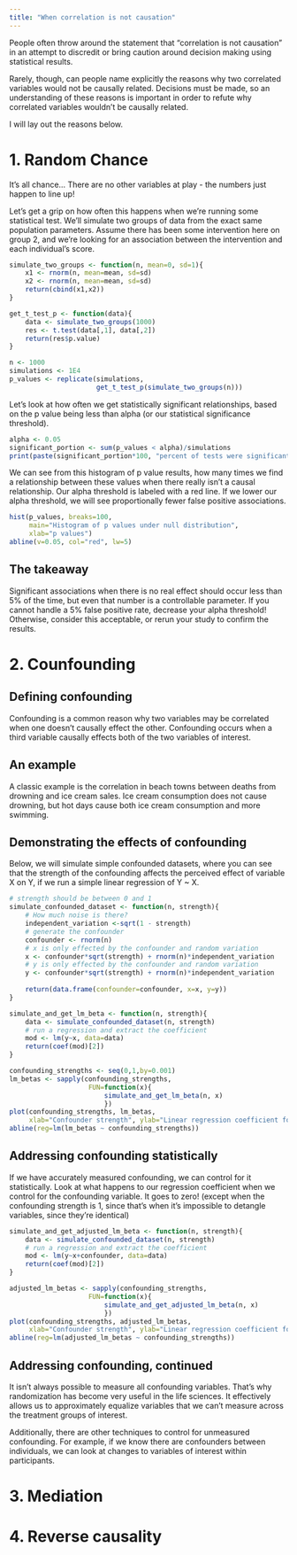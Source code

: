 ```yaml
---
title: "When correlation is not causation"
---
```


People often throw around the statement that "correlation is not causation" in an attempt to discredit or bring caution around decision making using statistical results.

Rarely, though, can people name explicitly the reasons why two correlated variables would not be causally related. Decisions must be made, so an understanding of these reasons is important in order to refute why correlated variables wouldn't be causally related.

I will lay out the reasons below.


# 1. Random Chance
It's all chance... There are no other variables at play - the numbers just happen to line up!

Let's get a grip on how often this happens when we're running some statistical test. We'll simulate two groups of data from the exact same population parameters. Assume there has been some intervention here on group 2, and we're looking for an association between the intervention and each individual's score.


```r
simulate_two_groups <- function(n, mean=0, sd=1){
    x1 <- rnorm(n, mean=mean, sd=sd)
    x2 <- rnorm(n, mean=mean, sd=sd)
    return(cbind(x1,x2))
}

get_t_test_p <- function(data){
    data <- simulate_two_groups(1000)
    res <- t.test(data[,1], data[,2])
    return(res$p.value)
}

n <- 1000
simulations <- 1E4
p_values <- replicate(simulations, 
                      get_t_test_p(simulate_two_groups(n)))
```


Let's look at how often we get statistically significant relationships, based on the p value being less than alpha (or our statistical significance threshold). 

```r
alpha <- 0.05
significant_portion <- sum(p_values < alpha)/simulations
print(paste(significant_portion*100, "percent of tests were significant."))

```

We can see from this histogram of p value results, how many times we find a relationship between these values when there really isn't a causal relationship. Our alpha threshold is labeled with a red line. If we lower our alpha threshold, we will see proportionally fewer false positive associations.

```r
hist(p_values, breaks=100, 
     main="Histogram of p values under null distribution",
     xlab="p values")
abline(v=0.05, col="red", lw=5)
```


## The takeaway 
Significant associations when there is no real effect should occur less than 5% of the time, but even that number is a controllable parameter. If you cannot handle a 5% false positive rate, decrease your alpha threshold! Otherwise, consider this acceptable, or rerun your study to confirm the results. 

# 2. Counfounding

## Defining confounding
Confounding is a common reason why two variables may be correlated when one doesn't causally effect the other. Confounding occurs when a third variable causally effects both of the two variables of interest.

## An example
A classic example is the correlation in beach towns between deaths from drowning and ice cream sales. Ice cream consumption does not cause drowning, but hot days cause both ice cream consumption and more swimming.

## Demonstrating the effects of confounding
Below, we will simulate simple confounded datasets, where you can see that the strength of the confounding affects the perceived effect of variable X on Y, if we run a simple linear regression of Y ~ X.
```r
# strength should be between 0 and 1
simulate_confounded_dataset <- function(n, strength){
    # How much noise is there?
    independent_variation <-sqrt(1 - strength)
    # generate the confounder
    confounder <- rnorm(n)
    # x is only effected by the confounder and random variation
    x <- confounder*sqrt(strength) + rnorm(n)*independent_variation 
    # y is only effected by the confounder and random variation
    y <- confounder*sqrt(strength) + rnorm(n)*independent_variation 
    
    return(data.frame(confounder=confounder, x=x, y=y))
}

simulate_and_get_lm_beta <- function(n, strength){
    data <- simulate_confounded_dataset(n, strength)
    # run a regression and extract the coefficient
    mod <- lm(y~x, data=data)
    return(coef(mod)[2])
}

confounding_strengths <- seq(0,1,by=0.001) 
lm_betas <- sapply(confounding_strengths, 
                    FUN=function(x){
                        simulate_and_get_lm_beta(n, x)
                        })
plot(confounding_strengths, lm_betas,
     xlab="Confounder strength", ylab="Linear regression coefficient for var X")
abline(reg=lm(lm_betas ~ confounding_strengths))
```

## Addressing confounding statistically
If we have accurately measured confounding, we can control for it statistically. Look at what happens to our regression coefficient when we control for the confounding variable. It goes to zero! (except when the confounding strength is 1, since that's when it's impossible to detangle variables, since they're identical)

```r
simulate_and_get_adjusted_lm_beta <- function(n, strength){
    data <- simulate_confounded_dataset(n, strength)
    # run a regression and extract the coefficient
    mod <- lm(y~x+confounder, data=data)
    return(coef(mod)[2])
}

adjusted_lm_betas <- sapply(confounding_strengths, 
                    FUN=function(x){
                        simulate_and_get_adjusted_lm_beta(n, x)
                        })
plot(confounding_strengths, adjusted_lm_betas,
     xlab="Confounder strength", ylab="Linear regression coefficient for var X")
abline(reg=lm(adjusted_lm_betas ~ confounding_strengths))
```

## Addressing confounding, continued
It isn't always possible to measure all confounding variables. That's why randomization has become very useful in the life sciences. It effectively allows us to approximately equalize variables that we can't measure across the treatment groups of interest. 

Additionally, there are other techniques to control for unmeasured confounding. For example, if we know there are confounders between individuals, we can look at changes to variables of interest within participants.

# 3. Mediation


# 4. Reverse causality

